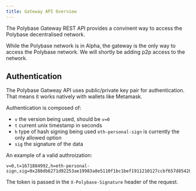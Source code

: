 ```yaml
---
title: Gateway API Overview
---
```


The Polybase Gateway REST API provides a convinent way to access the Polybase decentralised network.

<Warning>
While the Polybase network is in Alpha, the gateway is the only way to access the Polybase network. We will shortly be adding p2p access to the network.
</Warning>

## Authentication

The Polybase Gatweay API uses public/private key pair for authentication. That means it works natively with wallets like Metamask.

Authentication is composed of:

 - `v` the version being used, should be `v=0` 
 - `t` current unix timestamp in seconds
 - `h` type of hash signing being used `eth-personal-sign` is currently the only allowed option
 - `sig` the signature of the data 


An example of a valid authroization:

```
v=0,t=1671884992,h=eth-personal-sign,sig=0x288db6271d92253ae19983a8e5110f1bc1bef1911210127ccbf657d85428ba9917aa9457f0f8e7f300a36b106525d3a3471e63ae265af4898742040a377e1da11c
```

The token is passed in the `X-Polybase-Signature` header of the request.